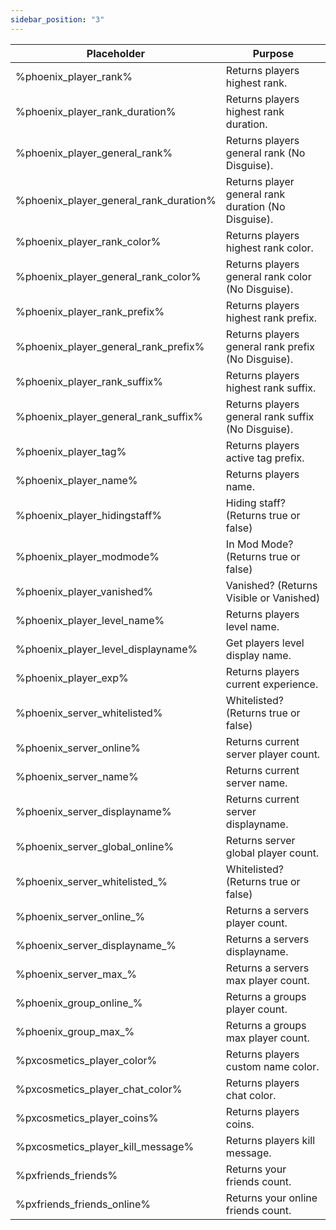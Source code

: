 ```yaml
---
sidebar_position: "3"
---
```


| Placeholder                           | Purpose                                              |
|---------------------------------------|------------------------------------------------------|
|%phoenix_player_rank%                  | Returns players highest rank.                        |
|%phoenix_player_rank_duration%         | Returns players highest rank duration.               |   
|%phoenix_player_general_rank%          | Returns players general rank (No Disguise).          |
|%phoenix_player_general_rank_duration% | Returns player general rank duration (No Disguise).  |
|%phoenix_player_rank_color%            | Returns players highest rank color.                  |
|%phoenix_player_general_rank_color%    | Returns players general rank color (No Disguise).    |
|%phoenix_player_rank_prefix%           | Returns players highest rank prefix.                 |
|%phoenix_player_general_rank_prefix%   | Returns players general rank prefix (No Disguise).   |
|%phoenix_player_rank_suffix%           | Returns players highest rank suffix.                 |
|%phoenix_player_general_rank_suffix%   | Returns players general rank suffix (No Disguise).   |
|%phoenix_player_tag%                   | Returns players active tag prefix.                   |
|%phoenix_player_name%                  | Returns players name.                                |
|%phoenix_player_hidingstaff%           | Hiding staff? (Returns true or false)                |
|%phoenix_player_modmode%               | In Mod Mode? (Returns true or false)                 |
|%phoenix_player_vanished%              | Vanished? (Returns Visible or Vanished)              |
|%phoenix_player_level_name%            | Returns players level name.                          |
|%phoenix_player_level_displayname%     | Get players level display name.                      |
|%phoenix_player_exp%                   | Returns players current experience.                  |
|%phoenix_server_whitelisted%           | Whitelisted? (Returns true or false)                 |
|%phoenix_server_online%                | Returns current server player count.                 |
|%phoenix_server_name%                  | Returns current server name.                         |
|%phoenix_server_displayname%           | Returns current server displayname.                  |
|%phoenix_server_global_online%         | Returns server global player count.                  |
|%phoenix_server_whitelisted_<server>%  | Whitelisted? (Returns true or false)                 |
|%phoenix_server_online_<server>%       | Returns a servers player count.                      |
|%phoenix_server_displayname_<server>%  | Returns a servers displayname.                       |
|%phoenix_server_max_<server>%          | Returns a servers max player count.                  |
|%phoenix_group_online_<server>%        | Returns a groups player count.                       |
|%phoenix_group_max_<server>%           | Returns a groups max player count.                   |
|%pxcosmetics_player_color%             | Returns players custom name color.                   |
|%pxcosmetics_player_chat_color%        | Returns players chat color.                          |
|%pxcosmetics_player_coins%             | Returns players coins.                               |
|%pxcosmetics_player_kill_message%      | Returns players kill message.                        |
|%pxfriends_friends%                    | Returns your friends count.                          |
|%pxfriends_friends_online%             | Returns your online friends count.                   |

